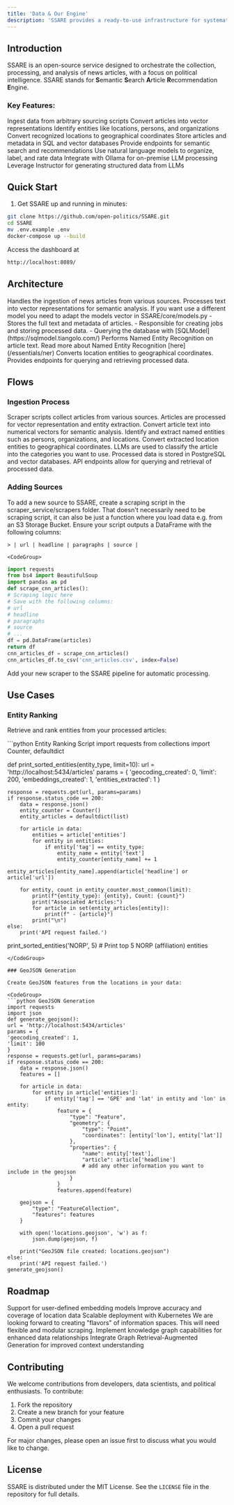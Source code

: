 ```yaml
---
title: 'Data & Our Engine'
description: 'SSARE provides a ready-to-use infrastructure for systematically ingesting, processing, and hosting data to meet your analytical needs. Our open-source service offers a robust data backbone for political intelligence and news analysis.'
---
```


## Introduction
SSARE is an open-source service designed to orchestrate the collection, processing, and analysis of news articles, with a focus on political intelligence.
<Note>
SSARE stands for **S**emantic **S**earch **A**rticle **R**ecommendation **E**ngine.
</Note>
### Key Features:
<CardGroup cols={3}>
  <Card title="Scraping" icon="spider-web">
    Ingest data from arbitrary sourcing scripts
  </Card>
  <Card title="Vector Processing" icon="vector-square">
    Convert articles into vector representations
  </Card>
  <Card title="Entity Recognition" icon="tag">
    Identify entities like locations, persons, and organizations
  </Card>
  <Card title="Geocoding" icon="map-pin">
    Convert recognized locations to geographical coordinates
  </Card>
  <Card title="Storage" icon="database">
    Store articles and metadata in SQL and vector databases
  </Card>
  <Card title="Querying" icon="magnifying-glass">
    Provide endpoints for semantic search and recommendations
  </Card>
  <Card title="LLM Classification" icon="robot">
    Use natural language models to organize, label, and rate data
  </Card>
  <Card title="Local LLM Support" icon="microchip">
    Integrate with Ollama for on-premise LLM processing
  </Card>
  <Card title="Structured Output" icon="code">
    Leverage Instructor for generating structured data from LLMs
  </Card>
</CardGroup>


## Quick Start
1. Get SSARE up and running in minutes:
```bash bash
git clone https://github.com/open-politics/SSARE.git
cd SSARE
mv .env.example .env
docker-compose up --build
```

Access the dashboard at 
````bash bash 
http://localhost:8089/
````

## Architecture

<AccordionGroup>
  <Accordion icon="broom" title="Scraper Service">
    Handles the ingestion of news articles from various sources.
  </Accordion>
  <Accordion icon="brain" title="Vectorization/NLP Service">
    Processes text into vector representations for semantic analysis.
    If you want use a different model you need to adapt the models vector in SSARE/core/models.py
  </Accordion>
  <Accordion icon="database" title="PostgreSQL Service">
    - Stores the full text and metadata of articles.
    - Responsible for creating jobs and storing processed data.
    - Querying the database with [SQLModel](https://sqlmodel.tiangolo.com/)
  </Accordion>
  <Accordion icon="tag" title="Entity Service">
    Performs Named Entity Recognition on article text.
    Read more about Named Entity Recognition [here](/essentials/ner)
  </Accordion>
  <Accordion icon="map-pin" title="Geocoding Service">
    Converts location entities to geographical coordinates.
  </Accordion>
  <Accordion icon="server" title="API Service">
    Provides endpoints for querying and retrieving processed data.
  </Accordion>
</AccordionGroup>

##  Flows

### Ingestion Process
<Card title='Ingestion Process'>
<Steps>
  <Step title="Collect Articles" icon="newspaper" iconType="solid">
    Scraper scripts collect articles from various sources.
  </Step>
  <Step title="Process Articles" icon="fa-solid fa-gears" iconType="solid">
    Articles are processed for vector representation and entity extraction.
    <Steps>
      <Step title="Vector Representation" icon="vector-square" iconType="solid">
        Convert article text into numerical vectors for semantic analysis.
      </Step>
      <Step title="Entity Extraction" icon="tags" iconType="solid">
        Identify and extract named entities such as persons, organizations, and locations.
      </Step>
      <Step title="Geocoding" icon="map" iconType="solid">
        Convert extracted location entities to geographical coordinates.
      </Step>
      <Step title="Classification" icon="sitemap" iconType="solid">
        LLMs are used to classify the article into the categories you want to use.
      </Step>
    </Steps>
  </Step>
  <Step title="Store Data" icon="database" iconType="solid">
    Processed data is stored in PostgreSQL and vector databases.
  </Step>
  <Step title="Provide Access" icon="server" iconType="solid">
    API endpoints allow for querying and retrieval of processed data.
  </Step>
</Steps>
</Card>

### Adding Sources
<Card>
<Steps>
  <Step title="Create Scraping/ Sourcing Script">
    To add a new source to SSARE, create a scraping script in the scraper_service/scrapers folder.
    That doesn't necessarily need to be scraping script, it can also be just a function where you load data e.g. from an S3 Storage Bucket.
  </Step>
  <Step title="Define Output">
    Ensure your script outputs a DataFrame with the following columns:

    > | url | headline | paragraphs | source |

    <CodeGroup>
```python Example Scraper
import requests
from bs4 import BeautifulSoup
import pandas as pd
def scrape_cnn_articles():
# Scraping logic here
# Save with the following columns:
# url
# headline
# paragraphs
# source
# ...
df = pd.DataFrame(articles)
return df
cnn_articles_df = scrape_cnn_articles()
cnn_articles_df.to_csv('cnn_articles.csv', index=False)
```
</CodeGroup>
  </Step>
  <Step title="Integrate with SSARE">
    Add your new scraper to the SSARE pipeline for automatic processing.
  </Step>
</Steps>
</Card>




## Use Cases

### Entity Ranking

Retrieve and rank entities from your processed articles:

<CodeGroup>
```python Entity Ranking Script
import requests
from collections import Counter, defaultdict

def print_sorted_entities(entity_type, limit=10):
    url = 'http://localhost:5434/articles'
    params = {
        'geocoding_created': 0,
        'limit': 200,
        'embeddings_created': 1,
        'entities_extracted': 1
    }

    response = requests.get(url, params=params)
    if response.status_code == 200:
        data = response.json()
        entity_counter = Counter()
        entity_articles = defaultdict(list)

        for article in data:
            entities = article['entities']
            for entity in entities:
                if entity['tag'] == entity_type:
                    entity_name = entity['text']
                    entity_counter[entity_name] += 1
                    entity_articles[entity_name].append(article['headline'] or article['url'])

        for entity, count in entity_counter.most_common(limit):
            print(f"{entity_type}: {entity}, Count: {count}")
            print("Associated Articles:")
            for article in set(entity_articles[entity]):
                print(f" - {article}")
            print("\n")
    else:
        print('API request failed.')

print_sorted_entities('NORP', 5)  # Print top 5 NORP (affiliation) entities
```
</CodeGroup>

### GeoJSON Generation

Create GeoJSON features from the locations in your data:

<CodeGroup>
```python GeoJSON Generation
import requests
import json
def generate_geojson():
url = 'http://localhost:5434/articles'
params = {
'geocoding_created': 1,
'limit': 100
}
response = requests.get(url, params=params)
if response.status_code == 200:
    data = response.json()
    features = []

    for article in data:
        for entity in article['entities']:
            if entity['tag'] == 'GPE' and 'lat' in entity and 'lon' in entity:
                feature = {
                    "type": "Feature",
                    "geometry": {
                        "type": "Point",
                        "coordinates": [entity['lon'], entity['lat']]
                    },
                    "properties": {
                        "name": entity['text'],
                        "article": article['headline']
                        # add any other information you want to include in the geojson
                    }
                }
                features.append(feature)

    geojson = {
        "type": "FeatureCollection",
        "features": features
    }

    with open('locations.geojson', 'w') as f:
        json.dump(geojson, f)

    print("GeoJSON file created: locations.geojson")
else:
    print('API request failed.')
generate_geojson()
```
</CodeGroup>

## Roadmap

<CardGroup cols={2}>
  <Card title="Custom Embedding Models" icon="cube">
    Support for user-defined embedding models
  </Card>
  <Card title="Enhanced Geocoding" icon="map">
    Improve accuracy and coverage of location data
  </Card>
  <Card title="Kubernetes Orchestration" icon="diagram-project">
    Scalable deployment with Kubernetes
  </Card>
  <Card title="Expanded Scraper Support" icon="spider">
    We are looking forward to creating "flavors" of information spaces. This will need flexible and modular scraping.
  </Card>
  <Card title="Knowledge Graphs" icon="diagram-network">
    Implement knowledge graph capabilities for enhanced data relationships
  </Card>
  <Card title="GraphRAG" icon="chart-network">
    Integrate Graph Retrieval-Augmented Generation for improved context understanding
  </Card>
</CardGroup>

## Contributing

We welcome contributions from developers, data scientists, and political enthusiasts. To contribute:

1. Fork the repository
2. Create a new branch for your feature
3. Commit your changes
4. Open a pull request

For major changes, please open an issue first to discuss what you would like to change.

## License

SSARE is distributed under the MIT License. See the `LICENSE` file in the repository for full details.
